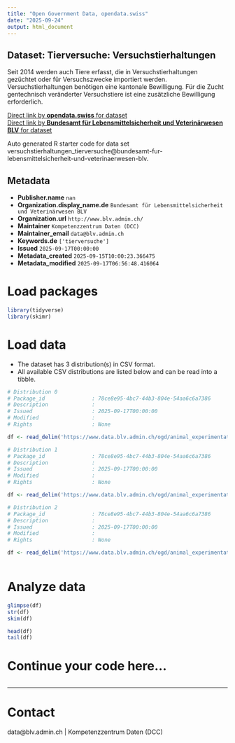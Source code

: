 ```yaml
---
title: "Open Government Data, opendata.swiss"
date: "2025-09-24"
output: html_document
---
```


## Dataset: Tierversuche: Versuchstierhaltungen

Seit 2014 werden auch Tiere erfasst, die in Versuchstierhaltungen gezüchtet oder für Versuchszwecke importiert werden. Versuchstierhaltungen benötigen eine kantonale Bewilligung. Für die Zucht gentechnisch veränderter Versuchstiere ist eine zusätzliche Bewilligung erforderlich.

[Direct link by **opendata.swiss** for dataset](https://opendata.swiss/de/dataset/tierversuche-versuchstierhaltungen)<br>
[Direct link by **Bundesamt für Lebensmittelsicherheit und Veterinärwesen BLV** for dataset](https://www.blv.admin.ch/blv/de/home/tiere/tierversuche.html)

Auto generated R starter code for data set versuchstierhaltungen_tierversuche@bundesamt-fur-lebensmittelsicherheit-und-veterinaerwesen-blv.

## Metadata

- **Publisher.name** `nan`
- **Organization.display_name.de** `Bundesamt für Lebensmittelsicherheit und Veterinärwesen BLV`
- **Organization.url** `http://www.blv.admin.ch/`
- **Maintainer** `Kompetenzzentrum Daten (DCC)`
- **Maintainer_email** `data@blv.admin.ch`
- **Keywords.de** `['tierversuche']`
- **Issued** `2025-09-17T00:00:00`
- **Metadata_created** `2025-09-15T10:00:23.366475`
- **Metadata_modified** `2025-09-17T06:56:48.416064`


# Load packages

```r

library(tidyverse)
library(skimr)

```

# Load data

-   The dataset has 3 distribution(s) in CSV format.
-   All available CSV distributions are listed below and can be read into a tibble.

```r

# Distribution 0
# Package_id               : 78ce8e95-4bc7-44b3-804e-54aa6c6a7386
# Description              : 
# Issued                   : 2025-09-17T00:00:00
# Modified                 : 
# Rights                   : None

df <- read_delim('https://www.data.blv.admin.ch/ogd/animal_experimentation/animal_facilities/animal_facilities.csv')

# Distribution 1
# Package_id               : 78ce8e95-4bc7-44b3-804e-54aa6c6a7386
# Description              : 
# Issued                   : 2025-09-17T00:00:00
# Modified                 : 
# Rights                   : None

df <- read_delim('https://www.data.blv.admin.ch/ogd/animal_experimentation/animal_facilities/animal_facilities_codelist_categories.csv')

# Distribution 2
# Package_id               : 78ce8e95-4bc7-44b3-804e-54aa6c6a7386
# Description              : 
# Issued                   : 2025-09-17T00:00:00
# Modified                 : 
# Rights                   : None

df <- read_delim('https://www.data.blv.admin.ch/ogd/animal_experimentation/animal_facilities/animal_facilities_origin.csv')



```

# Analyze data

```r

glimpse(df)
str(df)
skim(df)

head(df)
tail(df)

```

# Continue your code here...

```r

```

------------------------------------------------------------------------

# Contact

data@blv.admin.ch | Kompetenzzentrum Daten (DCC)
